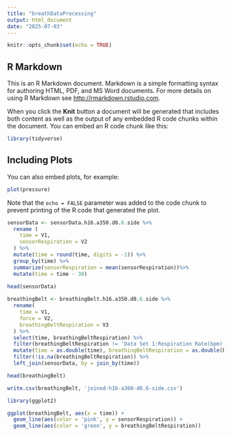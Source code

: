 ---
title: "breathDataProcessing"
output: html_document
date: "2025-07-03"
---

```{r setup, include=FALSE}
knitr::opts_chunk$set(echo = TRUE)
```

## R Markdown

This is an R Markdown document. Markdown is a simple formatting syntax for authoring HTML, PDF, and MS Word documents. For more details on using R Markdown see <http://rmarkdown.rstudio.com>.

When you click the **Knit** button a document will be generated that includes both content as well as the output of any embedded R code chunks within the document. You can embed an R code chunk like this:

```{r}
library(tidyverse)
```

## Including Plots

You can also embed plots, for example:

```{r pressure, echo=FALSE}
plot(pressure)
```

Note that the `echo = FALSE` parameter was added to the code chunk to prevent printing of the R code that generated the plot.
``` {r}
sensorData <- sensorData.h16.a350.d0.6.side %>%
  rename (
    time = V1,
    sensorRespiration = V2
  ) %>%
  mutate(time = round(time, digits = -1)) %>%
  group_by(time) %>%
  summarize(sensorRespiration = mean(sensorRespiration))%>%
  mutate(time = time - 30)

head(sensorData)
  
breathingBelt <- breathingBelt.h16.a350.d0.6.side %>%
  rename(
    time = V1,
    force = V2,
    breathingBeltRespiration = V3
  ) %>%
  select(time, breathingBeltRespiration) %>%
  filter(breathingBeltRespiration != 'Data Set 1:Respiration Rate(bpm)') %>%
  mutate(time = as.double(time), breathingBeltRespiration = as.double(breathingBeltRespiration)) %>%
  filter(!is.na(breathingBeltRespiration)) %>%
  left_join(sensorData, by = join_by(time)) 

head(breathingBelt)

write.csv(breathingBelt, 'joined-h16-a360-d0.6-side.csv')
```

```{r}

library(ggplot2)

ggplot(breathingBelt, aes(x = time)) +
  geom_line(aes(color = 'pink', y = sensorRespiration)) +
  geom_line(aes(color = 'green', y = breathingBeltRespiration))
```